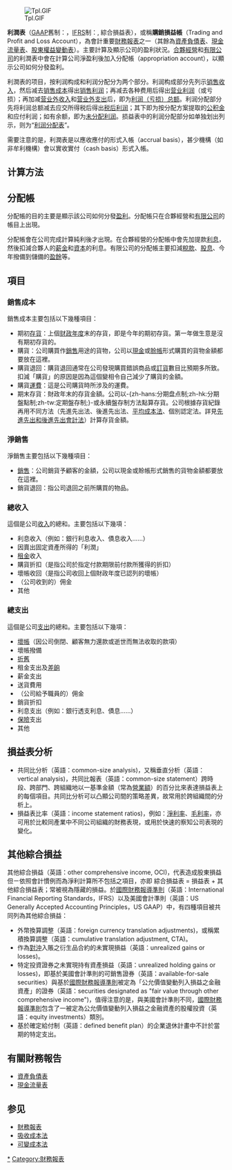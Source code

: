 {{unreferenced|time=2011-02-25T09:48:58+00:00}}
{{noteTA
|1=zh-cn:纯利;zh-hk:純利;zh-tw:淨利;
|2=zh-cn:购货;zh-hk:購貨;zh-tw:進貨;
|3=zh-cn:财政年度;zh-hk:財政年度;zh-tw:會計年度;
|4=zh-cn:利润表;zh-hk:利潤表;zh-tw:損益表;
}}

{{会计|expanded=财务报表}}

[[File:Tpl.GIF|right]]

'''利潤表'''（[[GAAP|GAAP]]舊制：{{lang-en|Income Statement}}，[[IFRS|IFRS]]制：{{lang-en|Statement of Comprehensive Income}}, 綜合損益表），或稱'''購銷損益帳'''（Trading and Profit and Loss Account），為會計重要[[財務報表|財務報表]]之一（其餘為[[資產負債表|資產負債表]]、[[現金流量表|現金流量表]]、[[股東權益變動表|股東權益變動表]]）。主要計算及顯示公司的盈利狀況。[[合夥經營|合夥經營]]和[[有限公司|有限公司]]的利潤表中會在計算公司淨盈利後加入分配帳（appropriation account），以顯示公司如何分發盈利。

利潤表的项目，按利润构成和利润分配分为两个部分。利润构成部分先列示[[销售收入|销售收入]]，然后减去[[销售成本|销售成本]]得出[[销售利润|销售利润]]；再减去各种费用后得出[[营业利润|营业利润]]（或亏损）；再加减[[营业外收入|营业外收入]]和[[营业外支出|营业外支出]]后，即为[[利润总额|利润（亏损）总额]]。利润分配部分先将利润总额减去应交所得税后得出[[税后利润|税后利润]]；其下即为按分配方案提取的[[公积金|公积金]]和应付利润；如有余额，即为[[未分配利润|未分配利润]]。损益表中的利润分配部分如单独划出列示，则为“[[利润分配表|利润分配表]]”。

需要注意的是，利潤表是以應收應付的形式入帳（accrual basis），甚少機構（如非牟利機構）會以實收實付（cash basis）形式入帳。

==计算方法==
{{會計結算|中文}}

==分配帳==
分配帳的目的主要是顯示該公司如何分發[[盈利|盈利]]。分配帳只在合夥經營和[[有限公司|有限公司]]的帳目上出現。

分配帳會在公司完成計算純利後才出現。在合夥經營的分配帳中會先加提款[[利息|利息]]，然後扣減合夥人的[[薪金|薪金]]和[[資本|資本]]的利息。有限公司的分配帳主要扣減[[稅款|稅款]]、[[股息|股息]]、今年撥備到儲備的[[盈餘|盈餘]]等。

==項目==
===銷售成本===
銷售成本主要包括以下幾種項目：
* 期初[[存貨|存貨]]：上個[[财政年度|财政年度]]末的存貨，即是今年的期初存貨。第一年做生意是沒有期初存貨的。
* 購貨：公司購買作[[銷售|銷售]]用途的貨物，公司以[[現金|現金]]或[[賒帳|賒帳]]形式購買的貨物金額都要放在這裡。
* 購貨退回：購貨退回通常在公司發現購買錯誤商品或[[訂貨|訂貨]]數目比預期多所致。扣減「購貨」的原因是因為這個變相令自己減少了購貨的金額。
* 購貨[[運費|運費]]：這是公司購貨時所涉及的運費。
* 期末存貨：財政年末的存貨金額。公司以-{zh-hans:分期盘点制;zh-hk:分期盤點制;zh-tw:定期盤存制;}-或永續盤存制方法點算存貨。公司根據存貨紀錄再用不同方法（先進先出法、後進先出法、[[平均成本法|平均成本法]]、個別認定法。詳見[[先進先出和後進先出會計法|先進先出和後進先出會計法]]）計算存貨金額。

===淨銷售===
淨銷售主要包括以下幾種項目：
* [[銷售|銷售]]：公司銷貨予顧客的金額，公司以現金或賒帳形式銷售的貨物金額都要放在這裡。
* 銷貨退回：指公司退回之前所購買的物品。

===總收入===
這個是公司[[收入|收入]]的總和。主要包括以下幾項：
* 利息收入（例如：銀行利息收入、債息收入……）
* 因賣出固定資產所得的「利潤」
* [[租金|租金]]收入
* 購貨折扣（是指公司於指定付款期限前付款所獲得的折扣）
* 壞帳收回（是指公司收回上個財政年度已認列的壞帳）
* （公司收到的）佣金
* 其他

===總支出===
這個是公司[[支出|支出]]的總和。主要包括以下幾項：
* [[壞帳|壞帳]]（因公司倒閉、顧客無力還款或逝世而無法收取的款項）
* 壞帳撥備
* [[折舊|折舊]]
* 租金支出及[[差餉|差餉]]
* 薪金支出
* 送貨費用
* （公司給予職員的）佣金
* 銷貨折扣
* 利息支出（例如：銀行透支利息、債息……）
* [[保險|保險]]支出
* 其他

==損益表分析==
* 共同比分析（英語：common-size analysis)，又稱垂直分析（英語：vertical analysis)，共同比報表（英語：common-size statement）跨時段、跨部門、跨組織地以一基準金額（常為[[營業額|營業額]]）的百分比來表達損益表上的每個項目。共同比分析可以凸顯公司間的策略差異，故常用於跨組織間的分析上。
* 損益表比率（英語：income statement ratios)，例如：[[淨利率|淨利率]]、[[毛利率|毛利率]]，亦可用於比較同產業中不同公司組織的財務表現，或用於快速的察知公司表現的變化。

==其他綜合損益==
其他綜合損益（英語：other comprehensive income, OCI)，代表造成股東損益但ㄧ依照會計慣例而為淨利計算所不包括之項目，亦即 綜合損益表 = 損益表 + 其他綜合損益表；常被視為隱藏的損益。於[[国际财务报告准则|國際財務報導準則]]（英語：International Financial Reporting Standards，IFRS）以及美國會計準則（英語：US Generally Accepted Accounting Principles，US GAAP）中，有四種項目被共同列為其他綜合損益：

* 外幣換算調整（英語：foreign currency translation adjustments)，或稱累積換算調整（英語：cumulative translation adjustment, CTA)。
* 作為[[對沖|對沖]]入賬之衍生品合約的未實現損益（英語：unrealized gains or losses)。
* 特定投資證券之未實現持有資產損益（英語：unrealized holding gains or losses)，即基於美國會計準則的可銷售證券（英語：available-for-sale securities）與基於[[国际财务报告准则|國際財務報導準則]]被定為「公允價值變動列入損益之金融資產」的證券（英語：securities designated as "fair value through other comprehensive income")，值得注意的是，與美國會計準則不同，[[国际财务报告准则|國際財務報導準則]]包含了一被定為公允價值變動列入損益之金融資產的股權投資（英語：equity investments）類別。
* 基於確定給付制（英語：defined benefit plan）的企業退休計畫中不計於當期的特定支出。

==有關財務報告==
* [[資產負債表|資產負債表]]
* [[現金流量表|現金流量表]]

==参见==
*[[財務報表|財務報表]]
*[[吸收成本法|吸收成本法]]
*[[可變成本法|可變成本法]]
{{會計用語}}

{{Authority control}}
[[Category:损益表|*]]
[[Category:財務報表|Category:財務報表]]